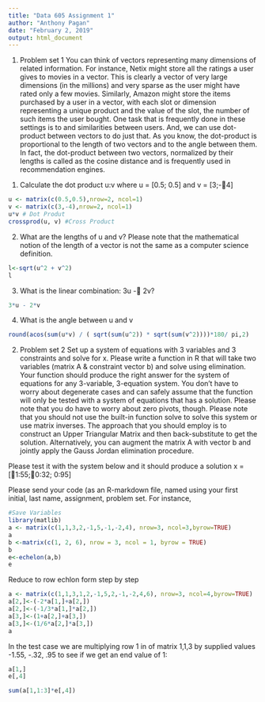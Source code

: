 ```yaml
---
title: "Data 605 Assignment 1"
author: "Anthony Pagan"
date: "February 2, 2019"
output: html_document
---
```


1. Problem set 1
You can think of vectors representing many dimensions of related information. For instance, Netix might store all the ratings a user gives to movies in a vector. This is clearly a vector of very large dimensions (in the millions) and very sparse as the user might have rated only a few movies. Similarly, Amazon might store the items purchased by a user in a vector, with each slot or dimension representing a unique product and the value of the slot, the number of such items the user bought. One task that is frequently done in these settings is to and similarities between users. And, we can use dot-product between vectors to do just that. As you know, the dot-product is proportional to the length of two vectors
and to the angle between them. In fact, the dot-product between two vectors, normalized by their lengths is called as the cosine distance and is frequently used in recommendation engines.

(1) Calculate the dot product u:v where u = [0.5; 0.5] and v = [3;-􀀀4]

```r
u <- matrix(c(0.5,0.5),nrow=2, ncol=1)
v <- matrix(c(3,-4),nrow=2, ncol=1)
u*v # Dot Produt
crossprod(u, v) #Cross Product
```

(2) What are the lengths of u and v? Please note that the mathematical notion of the length of a vector is not the same as a computer science definition.

```r
l<-sqrt(u^2 + v^2)
l
```

(3) What is the linear combination: 3u -􀀀 2v?

```r
3*u - 2*v
```

(4) What is the angle between u and v

```r

round(acos(sum(u*v) / ( sqrt(sum(u^2)) * sqrt(sum(v^2))))*180/ pi,2)

```

2. Problem set 2
Set up a system of equations with 3 variables and 3 constraints and solve for x. Please write a function in R that will take two variables (matrix A & constraint vector b) and solve using elimination. Your function should produce the right answer for the system of equations for any 3-variable, 3-equation system. You don't have to worry about degenerate
cases and can safely assume that the function will only be tested with a system of equations that has a solution. Please note that you do have to worry about zero pivots, though. Please note that you should not use the built-in function solve to solve this system or use matrix inverses. The approach that you should employ is to construct an Upper Triangular Matrix and then back-substitute to get the solution. Alternatively, you can augment the matrix A with vector b and jointly apply the Gauss Jordan elimination procedure.

Please test it with the system below and it should produce a solution x = [􀀀1:55;􀀀0:32; 0:95]

Please send your code (as an R-markdown file, named using your first initial, last name, assignment, problem set. For instance,


```r
#Save Variables
library(matlib)
a <- matrix(c(1,1,3,2,-1,5,-1,-2,4), nrow=3, ncol=3,byrow=TRUE)
a
b <-matrix(c(1, 2, 6), nrow = 3, ncol = 1, byrow = TRUE)
b
e<-echelon(a,b)
e
```

Reduce to row echlon form step by step
```r
a <- matrix(c(1,1,3,1,2,-1,5,2,-1,-2,4,6), nrow=3, ncol=4,byrow=TRUE)
a[2,]<-(-2*a[1,]+a[2,])
a[2,]<-(-1/3*a[1,]*a[2,])
a[3,]<-(1+a[2,]+a[3,])
a[3,]<-(1/6*a[2,]*a[3,])
a
```

In the test case we are multiplying row 1 in of matrix 1,1,3 by supplied values -1.55, -.32, .95 to see if we get an end value of 1:
```r
a[1,]
e[,4]

sum(a[1,1:3]*e[,4])



```


